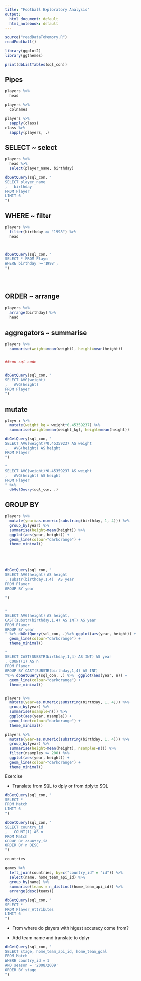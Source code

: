 ```yaml
---
title: "Football Exploratory Analysis"
output:
  html_document: default
  html_notebook: default
---
```

```r
source("readDataToMemory.R")
readFootball()

library(ggplot2)
library(ggthemes)

print(dbListTables(sql_con))
```

## Pipes

```r
players %>%
  head
```

```r
players %>%
  colnames
```
```r
players %>%
  sapply(class)
class %>%
  sapply(players, .)
```



## SELECT ~ select

```r
players %>%
  head %>%
  select(player_name, birthday)
```

```r
dbGetQuery(sql_con, "
SELECT player_name
,   birthday
FROM Player
LIMIT 6
")
```

## WHERE ~ filter

```r
players %>%
  filter(birthday >= "1998") %>%
  head



dbGetQuery(sql_con, "
SELECT * FROM Player
WHERE birthday >='1998'; 
")





```

## ORDER ~ arrange

```r
players %>%
  arrange(birthday) %>%
  head
```

## aggregators ~ summarise

```r
players %>%
  summarise(weight=mean(weight), height=mean(height))


##con sql code


dbGetQuery(sql_con, "
SELECT AVG(weight)
,   AVG(height)
FROM Player
")
```

## mutate

```r
players %>%
  mutate(weight_kg = weight*0.45359237) %>%
  summarise(weight=mean(weight_kg), height=mean(height))

dbGetQuery(sql_con, "
SELECT AVG(weight)*0.45359237 AS weight
,   AVG(height) AS height
FROM Player
")

"
SELECT AVG(weight)*0.45359237 AS weight
,   AVG(height) AS height
FROM Player
" %>%
  dbGetQuery(sql_con, .)


```

## GROUP BY

```r
players %>%
  mutate(year=as.numeric(substring(birthday, 1, 4))) %>%
  group_by(year) %>%
  summarise(height=mean(height)) %>%
  ggplot(aes(year, height)) +
  geom_line(colour="darkorange") +
  theme_minimal()





dbGetQuery(sql_con, "
SELECT AVG(height) AS height
, substr(birthday,1,4)  AS year
FROM Player
GROUP BY year

")


"
SELECT AVG(height) AS height,
CAST(substr(birthday,1,4) AS INT) AS year
FROM Player
GROUP BY year
" %>% dbGetQuery(sql_con, .)%>% ggplot(aes(year, height)) +
  geom_line(colour="darkorange") +
  theme_minimal()


```
```r

"
SELECT CAST(SUBSTR(birthday,1,4) AS INT) AS year
, COUNT(1) AS n
FROM Player
GROUP BY CAST(SUBSTR(birthday,1,4) AS INT)
"%>% dbGetQuery(sql_con, .) %>%  ggplot(aes(year, n)) +
  geom_line(colour="darkorange") +
  theme_minimal()


players %>%
  mutate(year=as.numeric(substring(birthday, 1, 4))) %>%
  group_by(year) %>%
  summarise(nsample=n()) %>%
  ggplot(aes(year, nsample)) +
  geom_line(colour="darkorange") +
  theme_minimal()
```

```r
players %>%
  mutate(year=as.numeric(substring(birthday, 1, 4))) %>%
  group_by(year) %>%
  summarise(height=mean(height), nsamples=n()) %>%
  filter(nsamples >= 200) %>%
  ggplot(aes(year, height)) +
  geom_line(colour="darkorange") +
  theme_minimal()
```

Exercise

* Translate from SQL to dply or from dply to SQL
```r
dbGetQuery(sql_con, "
SELECT *
FROM Match
LIMIT 6
")
```

```r
dbGetQuery(sql_con, "
SELECT country_id
,   COUNT(1) AS n
FROM Match
GROUP BY country_id
ORDER BY n DESC
")
```
```r
countries
```


```r
games %>%
  left_join(countries, by=c("country_id" = "id")) %>%
  select(name, home_team_api_id) %>%
  group_by(name) %>%
  summarise(teams = n_distinct(home_team_api_id)) %>%
  arrange(desc(teams))
```

```r
dbGetQuery(sql_con, "
SELECT *
FROM Player_Attributes
LIMIT 6
")

```

* From where do players with higest accuracy come from?

* Add team name and translate to dplyr

```r
dbGetQuery(sql_con, "
SELECT stage, home_team_api_id, home_team_goal
FROM Match
WHERE country_id = 1
AND season = '2008/2009'
ORDER BY stage
")
```